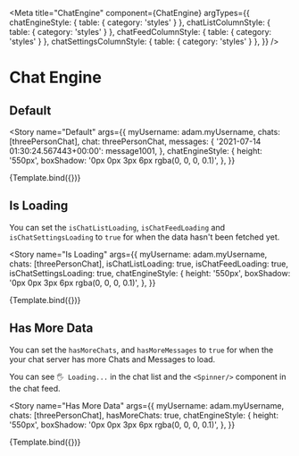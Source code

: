 

<Meta
  title="ChatEngine"
  component={ChatEngine}
  argTypes={{
    chatEngineStyle: { table: { category: 'styles' } },
    chatListColumnStyle: { table: { category: 'styles' } },
    chatFeedColumnStyle: { table: { category: 'styles' } },
    chatSettingsColumnStyle: { table: { category: 'styles' } },
  }}
/>


# Chat Engine

## Default

<Story
  name="Default"
  args={{
    myUsername: adam.myUsername,
    chats: [threePersonChat],
    chat: threePersonChat,
    messages: {
      '2021-07-14 01:30:24.567443+00:00': message1001,
    },
    chatEngineStyle: {
      height: '550px',
      boxShadow: '0px 0px 3px 6px rgba(0, 0, 0, 0.1)',
    },
  }}
>
  {Template.bind({})}
</Story>

<ArgsTable story="Default" />

## Is Loading

You can set the `isChatListLoading`, `isChatFeedLoading` and `isChatSettingsLoading` to `true` for when the data hasn't been fetched yet.

<Story
  name="Is Loading"
  args={{
    myUsername: adam.myUsername,
    chats: [threePersonChat],
    isChatListLoading: true,
    isChatFeedLoading: true,
    isChatSettingsLoading: true,
    chatEngineStyle: {
      height: '550px',
      boxShadow: '0px 0px 3px 6px rgba(0, 0, 0, 0.1)',
    },
  }}
>
  {Template.bind({})}
</Story>

## Has More Data

You can set the `hasMoreChats`, and `hasMoreMessages` to `true` for when the your chat server has more Chats and Messages to load.

You can see `🖐 Loading...` in the chat list and the `<Spinner/>` component in the chat feed.

<Story
  name="Has More Data"
  args={{
    myUsername: adam.myUsername,
    chats: [threePersonChat],
    hasMoreChats: true,
    chatEngineStyle: {
      height: '550px',
      boxShadow: '0px 0px 3px 6px rgba(0, 0, 0, 0.1)',
    },
  }}
>
  {Template.bind({})}
</Story>
